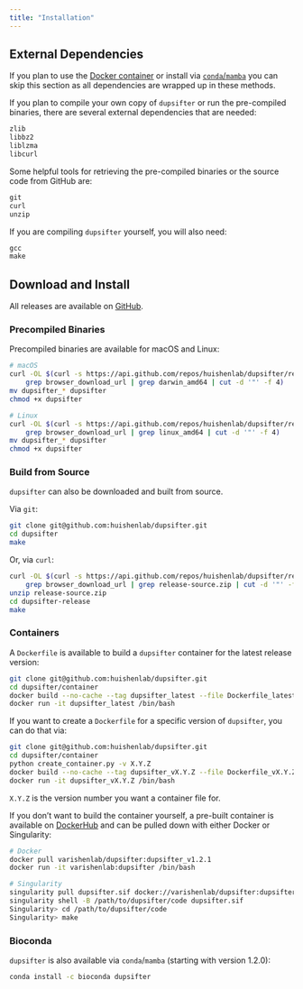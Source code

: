 ```yaml
---
title: "Installation"
---
```


## External Dependencies

:::{.callout-note}
If you plan to use the [Docker container](#containers) or install via [`conda`/`mamba`](#bioconda) you can skip this section as all
dependencies are wrapped up in these methods.
:::

If you plan to compile your own copy of `dupsifter` or run the pre-compiled binaries, there are several external
dependencies that are needed:
```default
zlib
libbz2
liblzma
libcurl
```

Some helpful tools for retrieving the pre-compiled binaries or the source code from GitHub are:
```default
git
curl
unzip
```

If you are compiling `dupsifter` yourself, you will also need:
```default
gcc
make
```

## Download and Install

All releases are available on [GitHub](https://github.com/huishenlab/dupsifter/releases).

### Precompiled Binaries

Precompiled binaries are available for macOS and Linux:
```bash
# macOS
curl -OL $(curl -s https://api.github.com/repos/huishenlab/dupsifter/releases/latest |
    grep browser_download_url | grep darwin_amd64 | cut -d '"' -f 4)
mv dupsifter_* dupsifter
chmod +x dupsifter

# Linux
curl -OL $(curl -s https://api.github.com/repos/huishenlab/dupsifter/releases/latest |
    grep browser_download_url | grep linux_amd64 | cut -d '"' -f 4)
mv dupsifter_* dupsifter
chmod +x dupsifter
```

### Build from Source

`dupsifter` can also be downloaded and built from source.

Via `git`:
```bash
git clone git@github.com:huishenlab/dupsifter.git
cd dupsifter
make
```

Or, via `curl`:
```bash
curl -OL $(curl -s https://api.github.com/repos/huishenlab/dupsifter/releases/latest |
    grep browser_download_url | grep release-source.zip | cut -d '"' -f 4)
unzip release-source.zip
cd dupsifter-release
make
```

### Containers

A `Dockerfile` is available to build a `dupsifter` container for the latest release version:
```bash
git clone git@github.com:huishenlab/dupsifter.git
cd dupsifter/container
docker build --no-cache --tag dupsifter_latest --file Dockerfile_latest .
docker run -it dupsifter_latest /bin/bash
```

If you want to create a `Dockerfile` for a specific version of `dupsifter`, you can do that via:
```bash
git clone git@github.com:huishenlab/dupsifter.git
cd dupsifter/container
python create_container.py -v X.Y.Z
docker build --no-cache --tag dupsifter_vX.Y.Z --file Dockerfile_vX.Y.Z .
docker run -it dupsifter_vX.Y.Z /bin/bash
```
`X.Y.Z` is the version number you want a container file for.

If you don't want to build the container yourself, a pre-built container is available on
[DockerHub](https://hub.docker.com/r/varishenlab/dupsifter) and can be pulled down with either Docker or Singularity:
```bash
# Docker
docker pull varishenlab/dupsifter:dupsifter_v1.2.1
docker run -it varishenlab:dupsifter /bin/bash

# Singularity
singularity pull dupsifter.sif docker://varishenlab/dupsifter:dupsifter_v1.2.1
singularity shell -B /path/to/dupsifter/code dupsifter.sif
Singularity> cd /path/to/dupsifter/code
Singularity> make
```

### Bioconda

`dupsifter` is also available via `conda`/`mamba` (starting with version 1.2.0):
```bash
conda install -c bioconda dupsifter
```
